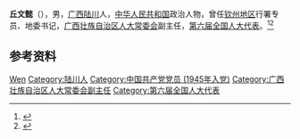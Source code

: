 '''丘文懿'''（{{bd|1927年|1月24日|}}），男，[[广西|广西]][[陆川县|陆川]]人，[[中华人民共和国|中华人民共和国]]政治人物，曾任[[钦州地区|钦州地区]]行署专员、地委书记，[[广西壮族自治区人大常委会|广西壮族自治区人大常委会]]副主任，[[第六届全国人大代表|第六届全国人大代表]]。<ref>{{Cite book|title=中华人民共和国职官志|author=何虎生, 李耀东, 向常福主编|publisher=中国社会出版社|year=2003|isbn=9787800883934|location=北京|pages=}}</ref><ref>{{Cite web|title=高风亮节写春秋——革命前辈丘文懿的战斗人生|url=http://www.gxylnews.com/html/news/2014/04/87086.html|accessdate=2020-08-31|work=玉林新闻网}}</ref>

== 参考资料 ==
{{reflist}}

{{中国人物小作品}}

{{Authority control}}
{{DEFAULTSORT:Qiu丘}}
[[Category:丘姓|Wen]]
[[Category:陆川人|Category:陆川人]]
[[Category:中国共产党党员_(1945年入党)|Category:中国共产党党员 (1945年入党)]]
[[Category:广西壮族自治区人大常委会副主任|Category:广西壮族自治区人大常委会副主任]]
[[Category:第六届全国人大代表|Category:第六届全国人大代表]]